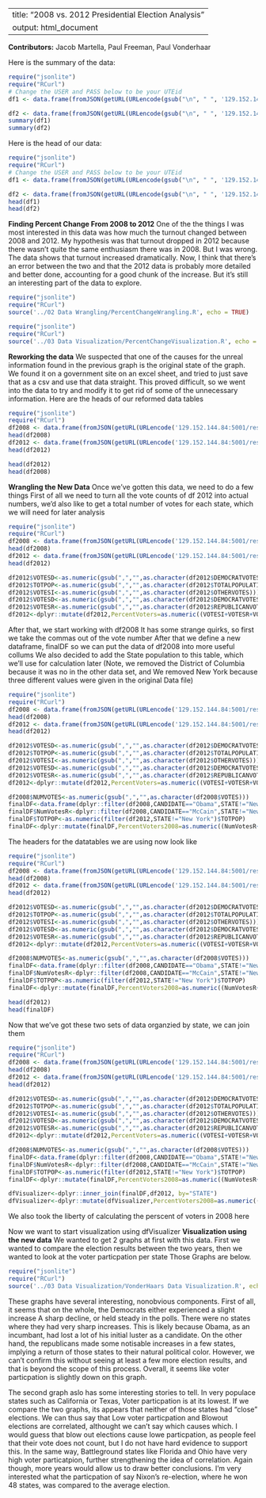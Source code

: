 

---
title: "2008 vs. 2012 Presidential Election Analysis"
output: html_document
---
**Contributors:** Jacob Martella, Paul Freeman, Paul Vonderhaar

Here is the summary of the data:
```r
require("jsonlite")
require("RCurl")
# Change the USER and PASS below to be your UTEid
df1 <- data.frame(fromJSON(getURL(URLencode(gsub("\n", " ", '129.152.144.84:5001/rest/native/?query= "SELECT * FROM COPY_OF_2008PRESREFORMATTED;"')),httpheader=c(DB='jdbc:oracle:thin:@129.152.144.84:1521/PDBF15DV.usuniversi01134.oraclecloud.internal', USER='cs329e_jam8789', PASS='orcl_jam8789', MODE='native_mode', MODEL='model', returnDimensions = 'False', returnFor = 'JSON'), verbose = TRUE)));

df2 <- data.frame(fromJSON(getURL(URLencode(gsub("\n", " ", '129.152.144.84:5001/rest/native/?query="SELECT * FROM US_ELECTION_RESULTS;"')),httpheader=c(DB='jdbc:oracle:thin:@129.152.144.84:1521/PDBF15DV.usuniversi01134.oraclecloud.internal', USER='cs329e_jam8789', PASS='orcl_jam8789', MODE='native_mode', MODEL='model', returnDimensions = 'False', returnFor = 'JSON'), verbose = TRUE)));
summary(df1)
summary(df2)
```

Here is the head of our data:
```r
require("jsonlite")
require("RCurl")
# Change the USER and PASS below to be your UTEid
df1 <- data.frame(fromJSON(getURL(URLencode(gsub("\n", " ", '129.152.144.84:5001/rest/native/?query= "SELECT * FROM COPY_OF_2008PRESREFORMATTED;"')),httpheader=c(DB='jdbc:oracle:thin:@129.152.144.84:1521/PDBF15DV.usuniversi01134.oraclecloud.internal', USER='cs329e_jam8789', PASS='orcl_jam8789', MODE='native_mode', MODEL='model', returnDimensions = 'False', returnFor = 'JSON'), verbose = TRUE)));

df2 <- data.frame(fromJSON(getURL(URLencode(gsub("\n", " ", '129.152.144.84:5001/rest/native/?query="SELECT * FROM US_ELECTION_RESULTS;"')),httpheader=c(DB='jdbc:oracle:thin:@129.152.144.84:1521/PDBF15DV.usuniversi01134.oraclecloud.internal', USER='cs329e_jam8789', PASS='orcl_jam8789', MODE='native_mode', MODEL='model', returnDimensions = 'False', returnFor = 'JSON'), verbose = TRUE)));
head(df1)
head(df2)
```

**Finding Percent Change From 2008 to 2012**
One of the the things I was most interested in this data was how much the turnout changed between 2008 and 2012. My hypothesis was that turnout dropped in 2012 because there wasn't quite the same enthusiasm there was in 2008. But I was wrong. The data shows that turnout increased dramatically. Now, I think that there's an error between the two and that the 2012 data is probably more detailed and better done, accounting for a good chunk of the increase. But it's still an interesting part of the data to explore.


```r
require("jsonlite")
require("RCurl")
source('../02 Data Wrangling/PercentChangeWrangling.R', echo = TRUE)
```


```r
require("jsonlite")
require("RCurl")
source('../03 Data Visualization/PercentChangeVisualization.R', echo = TRUE)
```


**Reworking the data**
We suspected that one of the causes for the unreal information found in the previous graph is the original state of the graph. We found it on a government site on an excel sheet, and tried to just save that as a csv and use that data straight. This proved difficult, so we went into the data to try and modify it to get rid of some of the unnecessary information.
Here are the heads of our reformed data tables
```r
require("jsonlite")
require("RCurl")
df2008 <- data.frame(fromJSON(getURL(URLencode('129.152.144.84:5001/rest/native/?query="select * from ELECTIONOF2008 where CANDIDATE is not null"'),httpheader=c(DB='jdbc:oracle:thin:@129.152.144.84:1521/PDBF15DV.usuniversi01134.oraclecloud.internal', USER='cs329e_pmv347', PASS='orcl_pmv347', MODE='native_mode', MODEL='model', returnDimensions = 'False', returnFor = 'JSON'), verbose = TRUE), ))
head(df2008)
df2012 <- data.frame(fromJSON(getURL(URLencode('129.152.144.84:5001/rest/native/?query="select * from ELECTIONOF2012 where STATE is not null"'),httpheader=c(DB='jdbc:oracle:thin:@129.152.144.84:1521/PDBF15DV.usuniversi01134.oraclecloud.internal', USER='cs329e_pmv347', PASS='orcl_pmv347', MODE='native_mode', MODEL='model', returnDimensions = 'False', returnFor = 'JSON'), verbose = TRUE), ))
head(df2012)

head(df2012)
head(df2008)
```


**Wrangling the New Data**
Once we've gotten this data, we need to do a few things
First of all we need to turn all the vote counts of df 2012 into actual numbers,
we'd also like to get a total number of votes for each state, which we will need for later analysis
```r
require("jsonlite")
require("RCurl")
df2008 <- data.frame(fromJSON(getURL(URLencode('129.152.144.84:5001/rest/native/?query="select * from ELECTIONOF2008 where CANDIDATE is not null"'),httpheader=c(DB='jdbc:oracle:thin:@129.152.144.84:1521/PDBF15DV.usuniversi01134.oraclecloud.internal', USER='cs329e_pmv347', PASS='orcl_pmv347', MODE='native_mode', MODEL='model', returnDimensions = 'False', returnFor = 'JSON'), verbose = TRUE), ))
head(df2008)
df2012 <- data.frame(fromJSON(getURL(URLencode('129.152.144.84:5001/rest/native/?query="select * from ELECTIONOF2012 where STATE is not null"'),httpheader=c(DB='jdbc:oracle:thin:@129.152.144.84:1521/PDBF15DV.usuniversi01134.oraclecloud.internal', USER='cs329e_pmv347', PASS='orcl_pmv347', MODE='native_mode', MODEL='model', returnDimensions = 'False', returnFor = 'JSON'), verbose = TRUE), ))
head(df2012)

df2012$VOTESD<-as.numeric(gsub(",","",as.character(df2012$DEMOCRATVOTES)))
df2012$TOTPOP<-as.numeric(gsub(",","",as.character(df2012$TOTALPOPULATION)))
df2012$VOTESI<-as.numeric(gsub(",","",as.character(df2012$OTHERVOTES)))
df2012$VOTESD<-as.numeric(gsub(",","",as.character(df2012$DEMOCRATVOTES)))
df2012$VOTESR<-as.numeric(gsub(",","",as.character(df2012$REPUBLICANVOTES)))
df2012<-dplyr::mutate(df2012,PercentVoters=as.numeric((VOTESI+VOTESR+VOTESD)*100/TOTPOP))
```

After that, we start working with df2008
It has some strange quirks, so first we take the commas out of the vote number
After that we define a new dataframe, finalDF so we can put the data of df2008 into more useful collums
We also decided to add the State population to this table, which we'll use for calculation later
(Note, we removed the District of Columbia because it was no in the other data set, and We removed New York because three different values were given in the original
Data file)
```r
require("jsonlite")
require("RCurl")
df2008 <- data.frame(fromJSON(getURL(URLencode('129.152.144.84:5001/rest/native/?query="select * from ELECTIONOF2008 where CANDIDATE is not null"'),httpheader=c(DB='jdbc:oracle:thin:@129.152.144.84:1521/PDBF15DV.usuniversi01134.oraclecloud.internal', USER='cs329e_pmv347', PASS='orcl_pmv347', MODE='native_mode', MODEL='model', returnDimensions = 'False', returnFor = 'JSON'), verbose = TRUE), ))
head(df2008)
df2012 <- data.frame(fromJSON(getURL(URLencode('129.152.144.84:5001/rest/native/?query="select * from ELECTIONOF2012 where STATE is not null"'),httpheader=c(DB='jdbc:oracle:thin:@129.152.144.84:1521/PDBF15DV.usuniversi01134.oraclecloud.internal', USER='cs329e_pmv347', PASS='orcl_pmv347', MODE='native_mode', MODEL='model', returnDimensions = 'False', returnFor = 'JSON'), verbose = TRUE), ))
head(df2012)

df2012$VOTESD<-as.numeric(gsub(",","",as.character(df2012$DEMOCRATVOTES)))
df2012$TOTPOP<-as.numeric(gsub(",","",as.character(df2012$TOTALPOPULATION)))
df2012$VOTESI<-as.numeric(gsub(",","",as.character(df2012$OTHERVOTES)))
df2012$VOTESD<-as.numeric(gsub(",","",as.character(df2012$DEMOCRATVOTES)))
df2012$VOTESR<-as.numeric(gsub(",","",as.character(df2012$REPUBLICANVOTES)))
df2012<-dplyr::mutate(df2012,PercentVoters=as.numeric((VOTESI+VOTESR+VOTESD)*100/TOTPOP))

df2008$NUMVOTES<-as.numeric(gsub(",","",as.character(df2008$VOTES)))
finalDF<-data.frame(dplyr::filter(df2008,CANDIDATE=="Obama",STATE!="New York",STATE!="District of Columbia"))
finalDF$NumVotesR<-dplyr::filter(df2008,CANDIDATE=="McCain",STATE!="New York",STATE!="District of Columbia")$NUMVOTES
finalDF$TOTPOP<-as.numeric(filter(df2012,STATE!="New York")$TOTPOP)
finalDF<-dplyr::mutate(finalDF,PercentVoters2008=as.numeric((NumVotesR+NUMVOTES)*100/TOTPOP))

```

The headers for the datatables we are using now look like
```r
require("jsonlite")
require("RCurl")
df2008 <- data.frame(fromJSON(getURL(URLencode('129.152.144.84:5001/rest/native/?query="select * from ELECTIONOF2008 where CANDIDATE is not null"'),httpheader=c(DB='jdbc:oracle:thin:@129.152.144.84:1521/PDBF15DV.usuniversi01134.oraclecloud.internal', USER='cs329e_pmv347', PASS='orcl_pmv347', MODE='native_mode', MODEL='model', returnDimensions = 'False', returnFor = 'JSON'), verbose = TRUE), ))
head(df2008)
df2012 <- data.frame(fromJSON(getURL(URLencode('129.152.144.84:5001/rest/native/?query="select * from ELECTIONOF2012 where STATE is not null"'),httpheader=c(DB='jdbc:oracle:thin:@129.152.144.84:1521/PDBF15DV.usuniversi01134.oraclecloud.internal', USER='cs329e_pmv347', PASS='orcl_pmv347', MODE='native_mode', MODEL='model', returnDimensions = 'False', returnFor = 'JSON'), verbose = TRUE), ))
head(df2012)

df2012$VOTESD<-as.numeric(gsub(",","",as.character(df2012$DEMOCRATVOTES)))
df2012$TOTPOP<-as.numeric(gsub(",","",as.character(df2012$TOTALPOPULATION)))
df2012$VOTESI<-as.numeric(gsub(",","",as.character(df2012$OTHERVOTES)))
df2012$VOTESD<-as.numeric(gsub(",","",as.character(df2012$DEMOCRATVOTES)))
df2012$VOTESR<-as.numeric(gsub(",","",as.character(df2012$REPUBLICANVOTES)))
df2012<-dplyr::mutate(df2012,PercentVoters=as.numeric((VOTESI+VOTESR+VOTESD)*100/TOTPOP))

df2008$NUMVOTES<-as.numeric(gsub(",","",as.character(df2008$VOTES)))
finalDF<-data.frame(dplyr::filter(df2008,CANDIDATE=="Obama",STATE!="New York",STATE!="District of Columbia"))
finalDF$NumVotesR<-dplyr::filter(df2008,CANDIDATE=="McCain",STATE!="New York",STATE!="District of Columbia")$NUMVOTES
finalDF$TOTPOP<-as.numeric(filter(df2012,STATE!="New York")$TOTPOP)
finalDF<-dplyr::mutate(finalDF,PercentVoters2008=as.numeric((NumVotesR+NUMVOTES)*100/TOTPOP))

head(df2012)
head(finalDF)
```
Now that we've got these two sets of data organzied by state, we can join them
```r
require("jsonlite")
require("RCurl")
df2008 <- data.frame(fromJSON(getURL(URLencode('129.152.144.84:5001/rest/native/?query="select * from ELECTIONOF2008 where CANDIDATE is not null"'),httpheader=c(DB='jdbc:oracle:thin:@129.152.144.84:1521/PDBF15DV.usuniversi01134.oraclecloud.internal', USER='cs329e_pmv347', PASS='orcl_pmv347', MODE='native_mode', MODEL='model', returnDimensions = 'False', returnFor = 'JSON'), verbose = TRUE), ))
head(df2008)
df2012 <- data.frame(fromJSON(getURL(URLencode('129.152.144.84:5001/rest/native/?query="select * from ELECTIONOF2012 where STATE is not null"'),httpheader=c(DB='jdbc:oracle:thin:@129.152.144.84:1521/PDBF15DV.usuniversi01134.oraclecloud.internal', USER='cs329e_pmv347', PASS='orcl_pmv347', MODE='native_mode', MODEL='model', returnDimensions = 'False', returnFor = 'JSON'), verbose = TRUE), ))
head(df2012)

df2012$VOTESD<-as.numeric(gsub(",","",as.character(df2012$DEMOCRATVOTES)))
df2012$TOTPOP<-as.numeric(gsub(",","",as.character(df2012$TOTALPOPULATION)))
df2012$VOTESI<-as.numeric(gsub(",","",as.character(df2012$OTHERVOTES)))
df2012$VOTESD<-as.numeric(gsub(",","",as.character(df2012$DEMOCRATVOTES)))
df2012$VOTESR<-as.numeric(gsub(",","",as.character(df2012$REPUBLICANVOTES)))
df2012<-dplyr::mutate(df2012,PercentVoters=as.numeric((VOTESI+VOTESR+VOTESD)*100/TOTPOP))

df2008$NUMVOTES<-as.numeric(gsub(",","",as.character(df2008$VOTES)))
finalDF<-data.frame(dplyr::filter(df2008,CANDIDATE=="Obama",STATE!="New York",STATE!="District of Columbia"))
finalDF$NumVotesR<-dplyr::filter(df2008,CANDIDATE=="McCain",STATE!="New York",STATE!="District of Columbia")$NUMVOTES
finalDF$TOTPOP<-as.numeric(filter(df2012,STATE!="New York")$TOTPOP)
finalDF<-dplyr::mutate(finalDF,PercentVoters2008=as.numeric((NumVotesR+NUMVOTES)*100/TOTPOP))

dfVisualizer<-dplyr::inner_join(finalDF,df2012, by="STATE")
dfVisualizer<-dplyr::mutate(dfVisualizer,PercentVoters2008=as.numeric((NumVotesR+NUMVOTES)*100/TOTPOP.y))
```
We also took the liberty of calculating the perscent of voters in 2008 here

Now we want to start visualization using dfVisualizer
**Visualization using the new data**
We wanted to get 2 graphs at first with this data. 
First we wanted to compare the election results between the two years, then we wanted to look at the voter particpation per state
Those Graphs are below.
```r
require("jsonlite")
require("RCurl")
source('../03 Data Visualization/VonderHaars Data Visualization.R', echo = TRUE)
```

These graphs have several interesting, nonobvious components. First of all, it seems that on the whole, the Democrats either experienced a slight increase
A sharp decline, or held steady in the polls. There were no states where they had very sharp increases. This is likely because Obama, as an incumbant,
had lost a lot of his initial luster as a candidate. On the other hand, the republicans made some notisable increases in a few states, implying
a return of those states to their natural political color. However, we can't confirm this without seeing at least a few more election results, and that is beyond the scope
of this process.
Overall, it seems like voter particpation is slightly down on this graph.

The second graph aslo has some interesting stories to tell. In very populace states such as California or Texas, Voter particpation is at its lowest.
If we compare the two graphs, its appears that neither of those states had "close" elections. We can thus say that Low voter particpation and Blowout elections 
are correlated, althought we can't say which causes which. I would guess that blow out elections cause lowe particpation, as people feel that their vote does not count,
but I do not have hard evidence to support this. In the same way, Battleground states like Florida and Ohio have very high voter particatpion, further strengthening
the idea of correlation. Again though, more years would allow us to draw better conclusions. I'm very interested what the particpation of say Nixon's re-election,
where he won 48 states, was compared to the average election.